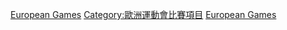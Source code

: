 [[Category:綜合運動會桑搏比賽‎|European Games]]
[[Category:歐洲運動會比賽項目|Category:歐洲運動會比賽項目]]
[[Category:歐洲桑搏|European Games]]